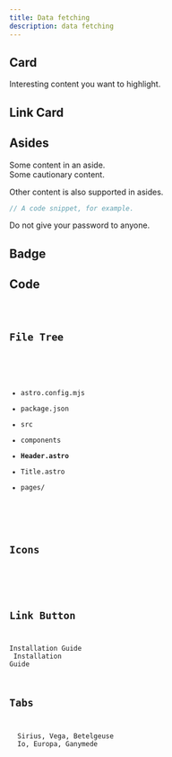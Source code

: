 ```yaml
---
title: Data fetching
description: data fetching
---
```



## Card
<Card title="Check this out" icon="star">Interesting content you want to highlight.</Card>

## Link Card
<LinkCard title="Example Guide" href="/guides/install/" description="Description goes here!" />

## Asides
<Aside>Some content in an aside.</Aside>
<Aside type="caution">Some cautionary content.</Aside>
<Aside type="tip">

  Other content is also supported in asides.

  ```js
  // A code snippet, for example.
  ```

</Aside>
<Aside type="danger">Do not give your password to anyone.</Aside>

## Badge
<Badge text="Note" variant="note" />
<Badge text="Success" variant="success" />
<Badge text="Tip" variant="tip" />
<Badge text="Caution" variant="caution" />
<Badge text="Danger" variant="danger" />
<Badge text="New" size="small" />
<Badge text="New and improved" size="medium" />
<Badge text="New, improved, and bigger" size="large" />

## Code

<Code code={exampleCode} lang="js" title={fileName} mark={highlights} />

## File Tree
<FileTree>

  - astro.config.mjs
  - package.json
  - src
  - components
  - **Header.astro**
  - Title.astro
  - pages/

</FileTree>

## Icons
<Icon name="star" />
<Icon name="starlight" label="The Starlight logo" />

## Link Button
<LinkButton href="/guides/install/">Installation Guide</LinkButton>
<LinkButton href="/guides/install/" variant="secondary">
  Installation Guide
</LinkButton>

## Tabs
<Tabs>
  <TabItem label="Stars">Sirius, Vega, Betelgeuse</TabItem>
  <TabItem label="Moons">Io, Europa, Ganymede</TabItem>
</Tabs>

